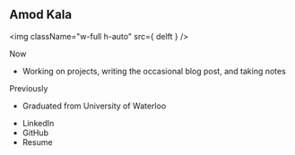 
## Amod Kala
<img className="w-full h-auto" src={ delft } />

Now
- Working on <Link to="/projects">projects</Link>, writing the occasional <Link
  to="/blog">blog</Link> post, and taking <Link to="/notes">notes</Link>

Previously
- Graduated from University of Waterloo

<ul className="pl-0">
    <li className="inline pr-1.5">
        <Link to="https://www.linkedin.com/in/amodkala/" target="_blank">LinkedIn</Link>
    </li>
    <li className="inline pr-1.5">
        <Link to="https://github.com/amodkala/" target="_blank">GitHub</Link>
    </li>
    <li className="inline pr-1.5">
        <Link to={ resume } target="_blank">Resume</Link>
    </li>
</ul>
